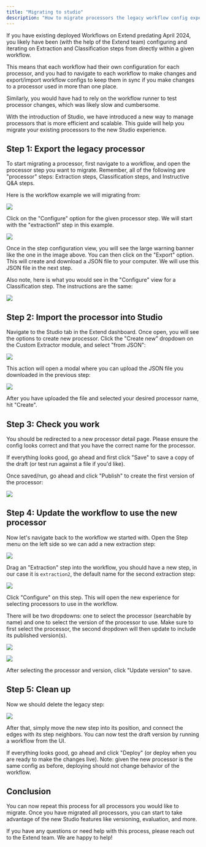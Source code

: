 ```yaml
---
title: "Migrating to studio"
description: "How to migrate processors the legacy workflow config experience to the studio"
---
```


If you have existing deployed Workflows on Extend predating April 2024, you likely have been (with the help of the Extend team)
configuring and iterating on Extraction and Classification steps from directly within a given workflow.

This means that each workflow had their own configuration for each processor, and you had to navigate to each workflow to make changes and export/import
workflow configs to keep them in sync if you make changes to a processor used in more than one place.

Similarly, you would have had to rely on the workflow runner to test processor changes, which was likely slow and cumbersome.

With the introduction of Studio, we have introduced a new way to manage processors that is more efficient and scalable. 
This guide will help you migrate your existing processors to the new Studio experience.

## Step 1: Export the legacy processor

To start migrating a processor, first navigate to a workflow, and open the processor step you want to migrate. 
Remember, all of the following are "processor" steps: Extraction steps, Classification steps, and Instructive Q&A steps.

Here is the workflow example we will migrating from:

![](/images/studio/migration_workflow.png)

Click on the "Configure" option for the given processor step. We will start with the "extraction1" step in this example.

![](/images/studio/legacy_extractor.png)

Once in the step configuration view, you will see the large warning banner like the one in the image above.
You can then click on the "Export" option. This will create and download a JSON file to your computer. We will use this JSON file in the next step.

Also note, here is what you would see in the "Configure" view for a Classification step. The instructions are the same:

![](/images/studio/legacy_classifier.png)

## Step 2: Import the processor into Studio

Navigate to the Studio tab in the Extend dashboard. Once open, you will see the options to create new processor.
Click the "Create new" dropdown on the Custom Extractor module, and select "from JSON":

![](/images/studio/import_cta.png)

This action will open a modal where you can upload the JSON file you downloaded in the previous step:

![](/images/studio/create_from_import.png)

After you have uploaded the file and selected your desired processor name, hit "Create".

## Step 3: Check you work

You should be redirected to a new processor detail page. Please ensure the config looks correct and that you have the correct name for the processor.

If everything looks good, go ahead and first click "Save" to save a copy of the draft (or test run against a file if you'd like).

Once saved/run, go ahead and click "Publish" to create the first version of the processor:

![](/images/studio/publish_after_import.png)

## Step 4: Update the workflow to use the new processor

Now let's navigate back to the workflow we started with. Open the Step menu on the left side so we can add a new extraction step:

![](/images/studio/step_create.png)

Drag an "Extraction" step into the workflow, you should have a new step, in our case it is `extraction2`, the default name for the second extraction step:

![](/images/studio/new_extraction_step.png)

Click "Configure" on this step. This will open the new experience for selecting processors to use in the workflow.

There will be two dropdowns: one to select the processor (searchable by name) and one to select the version of the processor to use. Make sure to first select the processor, the second dropdown will then update to include its published version(s).

![](/images/studio/dp_select.png)

![](/images/studio/version_select.png)

After selecting the processor and version, click "Update version" to save.

## Step 5: Clean up

Now we should delete the legacy step:

![](/images/studio/delete_legacy.png)

After that, simply move the new step into its position, and connect the edges with its step neighbors. You can now test the draft version by running a workflow from the UI.

If everything looks good, go ahead and click "Deploy" (or deploy when you are ready to make the changes live). Note: given the new processor is the same config as before, deploying should not change behavior of the workflow.

## Conclusion

You can now repeat this process for all processors you would like to migrate. Once you have migrated all processors, you can start to take advantage of the new Studio features like versioning, evaluation, and more.

If you have any questions or need help with this process, please reach out to the Extend team. We are happy to help!